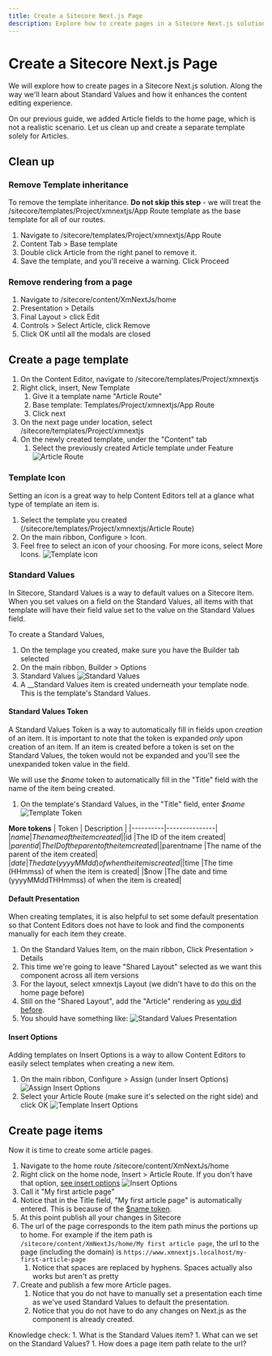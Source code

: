 ```yaml
---
title: Create a Sitecore Next.js Page
description: Explore how to create pages in a Sitecore Next.js solution.
---
```


# Create a Sitecore Next.js Page
We will explore how to create pages in a Sitecore Next.js solution. Along the way we'll learn about Standard Values and how it enhances the content editing experience.

On our previous guide, we added Article fields to the home page, which is not a realistic scenario. Let us clean up and create a separate template solely for Articles.

## Clean up
### Remove Template inheritance
To remove the template inheritance. **Do not skip this step** - we will treat the /sitecore/templates/Project/xmnextjs/App Route template as the base template for all of our routes.

1. Navigate to /sitecore/templates/Project/xmnextjs/App Route
1. Content Tab > Base template
1. Double click Article from the right panel to remove it.
1. Save the template, and you'll receive a warning. Click Proceed

### Remove rendering from a page
1. Navigate to /sitecore/content/XmNextJs/home
1. Presentation > Details
1. Final Layout > click Edit
1. Controls > Select Article, click Remove
1. Click OK until all the modals are closed

## Create a page template
1. On the Content Editor, navigate to /sitecore/templates/Project/xmnextjs
1. Right click, insert, New Template
    1. Give it a template name "Article Route"
    1. Base template: Templates/Project/xmnextjs/App Route
    1. Click next
1. On the next page under location, select /sitecore/templates/Project/xmnextjs
1. On the newly created template, under the "Content" tab
    1. Select the previously created Article template under Feature
![Article Route](../../public/images/sitecore/article-route.png)

### Template Icon
Setting an icon is a great way to help Content Editors tell at a glance what type of template an item is.
1. Select the template you created (/sitecore/templates/Project/xmnextjs/Article Route)
1. On the main ribbon, Configure > Icon.
1. Feel free to select an icon of your choosing. For more icons, select More Icons.
![Template icon](../../public/images/sitecore/template-icon.png)

### Standard Values
In Sitecore, Standard Values is a way to default values on a Sitecore Item. When you set values on a field on the Standard Values, all items with that template will have their field value
set to the value on the Standard Values field. 

To create a Standard Values,
1. On the templage you created, make sure you have the Builder tab selected
1. On the main ribbon, Builder > Options
1. Standard Values
![Standard Values](../../public/images/sitecore/template-standard-values.png)
1. A __Standard Values item is created underneath your template node. This is the template's Standard Values.

#### Standard Values Token
A Standard Values Token is a way to automatically fill in fields upon *creation* of an item.  It is important to note that the token is expanded *only* upon creation of an item.
If an item is created before a token is set on the Standard Values, the token would not be expanded and you'll see the unexpanded token value in the field.

We will use the *$name* token to automatically fill in the "Title" field with the name of the item being created.
1. On the template's Standard Values, in the "Title" field, enter *$name*
![Template Token](../../public/images/sitecore/template-token.png)

**More tokens**
| Token    | Description   |
|----------|---------------|
|$name     |The name of the item created|
|$id	|The ID of the item created|
|$parentid	|The ID of the parent of the item created|
|$parentname	|The name of the parent of the item created|
|$date	|The date (yyyyMMdd) of when the item is created|
|$time	|The time (HHmmss) of when the item is created|
|$now	|The date and time (yyyyMMddTHHmmss) of when the item is created|

#### Default Presentation
When creating templates, it is also helpful to set some default presentation so that Content Editors does not have to look and find the components manually for each item they create.

1. On the Standard Values Item, on the main ribbon, Click Presentation > Details
1. This time we're going to leave "Shared Layout" selected as we want this component across all item versions
1. For the layout, select xmnextjs Layout (we didn't have to do this on the home page before)
1. Still on the "Shared Layout", add the "Article" rendering as [you did before](/build/create-your-first-nextjs-component#add-rendering-to-a-page).
1. You should have something like:
![Standard Values Presentation](../../public/images/sitecore/standard-value-presentation.png)

#### Insert Options
Adding templates on Insert Options is a way to allow Content Editors to easily select templates when creating a new item.

1. On the main ribbon, Configure > Assign (under Insert Options)
![Assign Insert Options](../../public/images/sitecore/insert-options-assign.png)
1. Select your Article Route (make sure it's selected on the right side) and click OK
![Template Insert Options](../../public/images/sitecore/app-route-insert-options.png)


## Create page items
Now it is time to create some article pages.

1. Navigate to the home route /sitecore/content/XmNextJs/home
1. Right click on the home node, Insert > Article Route. If you don't have that option, [see insert options](/build/create-a-sitecore-nextjs-page#insert-options)
![Insert Options](../../public/images/sitecore/insert-options.png)
1. Call it "My first article page"
1. Notice that in the Title field, "My first article page" is automatically entered. This is because of the [$name token](/build/create-a-sitecore-nextjs-page#standard-values-token).
1. At this point publish all your changes in Sitecore
1. The url of the page corresponds to the item path minus the portions up to home. For example if the item path is `/sitecore/content/XmNextJs/home/My first article page`,
the url to the page (including the domain) is `https://www.xmnextjs.localhost/my-first-article-page`
    1. Notice that spaces are replaced by hyphens. Spaces actually also works but aren't as pretty
1. Create and publish a few more Article pages.
    1. Notice that you do not have to manually set a presentation each time as we've used Standard Values to default the presentation.
    1. Notice that you do not have to do any changes on Next.js as the component is already created.

<Callout>
    Knowledge check:  
    1. What is the Standard Values item?  
    1. What can we set on the Standard Values?  
    1. How does a page item path relate to the url?
</Callout>